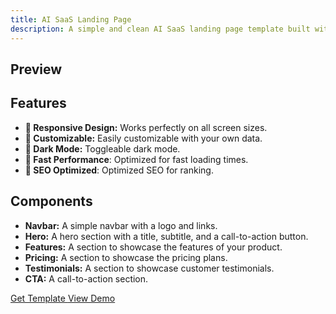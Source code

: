 ```yaml
---
title: AI SaaS Landing Page
description: A simple and clean AI SaaS landing page template built with Next.js and Tailwind CSS.
---
```



## Preview

<VideoPlayer src="/demos/ai-saas-landing-page.mp4" className="my-6" />

## Features

- **📱 Responsive Design:** Works perfectly on all screen sizes.
- **💅 Customizable:** Easily customizable with your own data.
- **🎨 Dark Mode:** Toggleable dark mode.
- **🚀 Fast Performance**: Optimized for fast loading times.
- **🔎 SEO Optimized**: Optimized SEO for ranking.

## Components

- **Navbar:** A simple navbar with a logo and links.
- **Hero:** A hero section with a title, subtitle, and a call-to-action button.
- **Features:** A section to showcase the features of your product.
- **Pricing:** A section to showcase the pricing plans.
- **Testimonials:** A section to showcase customer testimonials.
- **CTA:** A call-to-action section.

<div className="flex items-center justify-start gap-4 my-12">
  <a
    className="px-4 bg-white text-black rounded-md no-underline font-medium text-sm"
    href="https://hextastudio.lemonsqueezy.com/buy/72a35d5c-326c-45d1-abf7-41103b0730af"
  >
    Get Template
  </a>
  <a href="https://kikxai.netlify.app" className="text-white font-medium">
    View Demo
  </a>
</div>
